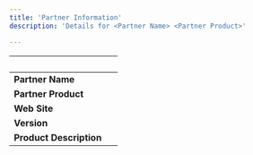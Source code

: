 ```yaml
---
title: 'Partner Information'
description: 'Details for <Partner Name> <Partner Product>'

---
```

| &nbsp;     | &nbsp; |
| ----------- | ----------- |
| **Partner Name**      |        |
| **Partner Product**   |        |
| **Web Site**      |      |
| **Version**   |       |
| **Product Description**      |     |
